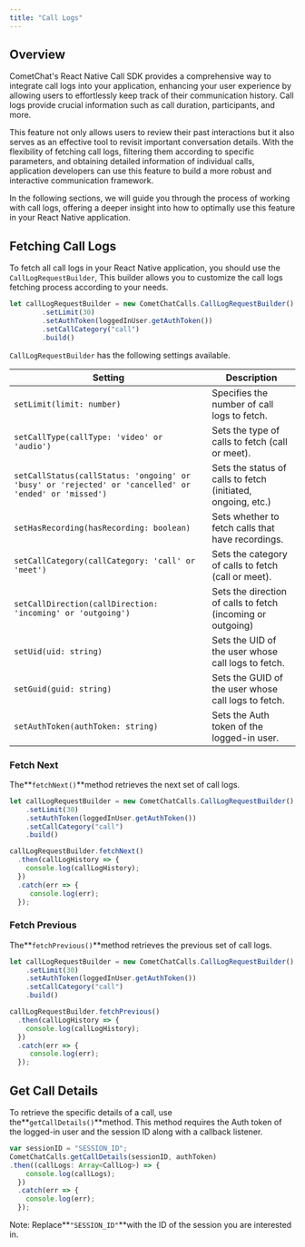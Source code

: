 ```yaml
---
title: "Call Logs"
---
```




## Overview

CometChat's React Native Call SDK provides a comprehensive way to integrate call logs into your application, enhancing your user experience by allowing users to effortlessly keep track of their communication history. Call logs provide crucial information such as call duration, participants, and more.

This feature not only allows users to review their past interactions but it also serves as an effective tool to revisit important conversation details. With the flexibility of fetching call logs, filtering them according to specific parameters, and obtaining detailed information of individual calls, application developers can use this feature to build a more robust and interactive communication framework.

In the following sections, we will guide you through the process of working with call logs, offering a deeper insight into how to optimally use this feature in your React Native application.

## Fetching Call Logs

To fetch all call logs in your React Native application, you should use the `CallLogRequestBuilder`, This builder allows you to customize the call logs fetching process according to your needs.

```javascript
let callLogRequestBuilder = new CometChatCalls.CallLogRequestBuilder()
        .setLimit(30)
        .setAuthToken(loggedInUser.getAuthToken())
        .setCallCategory("call")
        .build()
```

`CallLogRequestBuilder` has the following settings available.

| Setting                                                                                              | Description                                                  |
| ---------------------------------------------------------------------------------------------------- | ------------------------------------------------------------ |
| `setLimit(limit: number)`                                                                            | Specifies the number of call logs to fetch.                  |
| `setCallType(callType: 'video' or 'audio')`                                                          | Sets the type of calls to fetch (call or meet).              |
| `setCallStatus(callStatus: 'ongoing' or 'busy' or 'rejected' or 'cancelled' or 'ended' or 'missed')` | Sets the status of calls to fetch (initiated, ongoing, etc.) |
| `setHasRecording(hasRecording: boolean)`                                                             | Sets whether to fetch calls that have recordings.            |
| `setCallCategory(callCategory: 'call' or 'meet')`                                                    | Sets the category of calls to fetch (call or meet).          |
| `setCallDirection(callDirection: 'incoming' or 'outgoing')`                                          | Sets the direction of calls to fetch (incoming or outgoing)  |
| `setUid(uid: string)`                                                                                | Sets the UID of the user whose call logs to fetch.           |
| `setGuid(guid: string)`                                                                              | Sets the GUID of the user whose call logs to fetch.          |
| `setAuthToken(authToken: string)`                                                                    | Sets the Auth token of the logged-in user.                   |

### Fetch Next

The**`fetchNext()`**method retrieves the next set of call logs.

```javascript
let callLogRequestBuilder = new CometChatCalls.CallLogRequestBuilder()
    .setLimit(30)
    .setAuthToken(loggedInUser.getAuthToken())
    .setCallCategory("call")
    .build()

callLogRequestBuilder.fetchNext()
  .then(callLogHistory => {
    console.log(callLogHistory);
  })
  .catch(err => {
     console.log(err);
  });
```

### Fetch Previous

The**`fetchPrevious()`**method retrieves the previous set of call logs.

```javascript
let callLogRequestBuilder = new CometChatCalls.CallLogRequestBuilder()
    .setLimit(30)
    .setAuthToken(loggedInUser.getAuthToken())
    .setCallCategory("call")
    .build()

callLogRequestBuilder.fetchPrevious()
  .then(callLogHistory => {
    console.log(callLogHistory);
  })
  .catch(err => {
     console.log(err);
  });
```

## Get Call Details

To retrieve the specific details of a call, use the**`getCallDetails()`**method. This method requires the Auth token of the logged-in user and the session ID along with a callback listener.

```javascript
var sessionID = "SESSION_ID";
CometChatCalls.getCallDetails(sessionID, authToken)
.then((callLogs: Array<CallLog>) => {
    console.log(callLogs);
  })
  .catch(err => {
    console.log(err);
  });
```

Note: Replace**`"SESSION_ID"`**with the ID of the session you are interested in.
